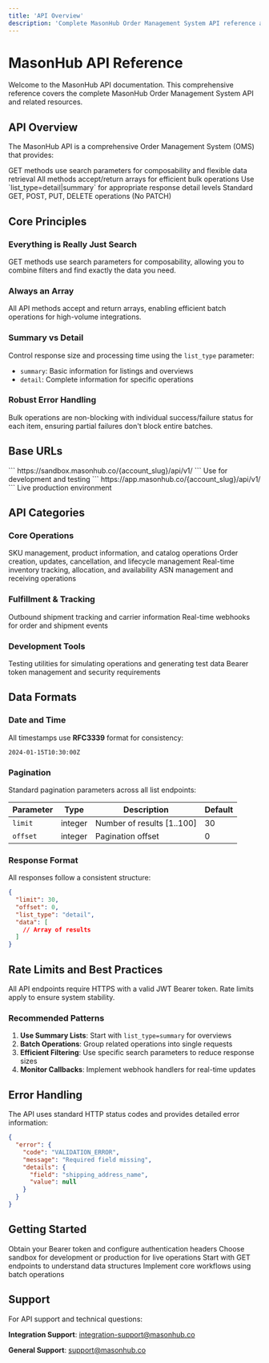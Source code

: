 ```yaml
---
title: 'API Overview'
description: 'Complete MasonHub Order Management System API reference and documentation'
---
```


# MasonHub API Reference

Welcome to the MasonHub API documentation. This comprehensive reference covers the complete MasonHub Order Management System API and related resources.

## API Overview

The MasonHub API is a comprehensive Order Management System (OMS) that provides:

<CardGroup cols={2}>
  <Card
    title="Search-First Design"
    icon="magnifying-glass"
  >
    GET methods use search parameters for composability and flexible data retrieval
  </Card>
  <Card
    title="Batch Operations"
    icon="layer-group"
  >
    All methods accept/return arrays for efficient bulk operations
  </Card>
  <Card
    title="Flexible Responses"
    icon="toggle-on"
  >
    Use `list_type=detail|summary` for appropriate response detail levels
  </Card>
  <Card
    title="RESTful Design"
    icon="code"
  >
    Standard GET, POST, PUT, DELETE operations (No PATCH)
  </Card>
</CardGroup>

## Core Principles

### Everything is Really Just Search
GET methods use search parameters for composability, allowing you to combine filters and find exactly the data you need.

### Always an Array
All API methods accept and return arrays, enabling efficient batch operations for high-volume integrations.

### Summary vs Detail
Control response size and processing time using the `list_type` parameter:
- `summary`: Basic information for listings and overviews
- `detail`: Complete information for specific operations

### Robust Error Handling
Bulk operations are non-blocking with individual success/failure status for each item, ensuring partial failures don't block entire batches.

## Base URLs

<Tabs>
  <Tab title="Sandbox">
    ```
    https://sandbox.masonhub.co/{account_slug}/api/v1/
    ```
    Use for development and testing
  </Tab>
  <Tab title="Production">
    ```
    https://app.masonhub.co/{account_slug}/api/v1/
    ```
    Live production environment
  </Tab>
</Tabs>

## API Categories

### Core Operations

<CardGroup cols={2}>
  <Card
    title="Catalog Management"
    icon="box"
    href="/api/catalog"
  >
    SKU management, product information, and catalog operations
  </Card>
  <Card
    title="Order Management"
    icon="shopping-cart"
    href="/api/orders"
  >
    Order creation, updates, cancellation, and lifecycle management
  </Card>
  <Card
    title="Inventory Management"
    icon="warehouse"
  >
    Real-time inventory tracking, allocation, and availability
  </Card>
  <Card
    title="Inbound Shipments"
    icon="truck"
    href="/api/inbound-shipments"
  >
    ASN management and receiving operations
  </Card>
</CardGroup>

### Fulfillment & Tracking

<CardGroup cols={2}>
  <Card
    title="Shipments"
    icon="shipping-fast"
    href="/api/shipments"
  >
    Outbound shipment tracking and carrier information
  </Card>
  <Card
    title="Callbacks & Events"
    icon="webhook"
    href="/api/callbacks"
  >
    Real-time webhooks for order and shipment events
  </Card>
</CardGroup>

### Development Tools

<CardGroup cols={2}>
  <Card
    title="Data Factory"
    icon="flask"
    href="/api/datafactory"
  >
    Testing utilities for simulating operations and generating test data
  </Card>
  <Card
    title="Authentication"
    icon="key"
    href="/api/authentication"
  >
    Bearer token management and security requirements
  </Card>
</CardGroup>

## Data Formats

### Date and Time
All timestamps use **RFC3339** format for consistency:
```
2024-01-15T10:30:00Z
```

### Pagination
Standard pagination parameters across all list endpoints:

| Parameter | Type | Description | Default |
|-----------|------|-------------|---------|
| `limit` | integer | Number of results [1..100] | 30 |
| `offset` | integer | Pagination offset | 0 |

### Response Format
All responses follow a consistent structure:

```json
{
  "limit": 30,
  "offset": 0,
  "list_type": "detail",
  "data": [
    // Array of results
  ]
}
```

## Rate Limits and Best Practices

<Note>
All API endpoints require HTTPS with a valid JWT Bearer token. Rate limits apply to ensure system stability.
</Note>

### Recommended Patterns

1. **Use Summary Lists**: Start with `list_type=summary` for overviews
2. **Batch Operations**: Group related operations into single requests
3. **Efficient Filtering**: Use specific search parameters to reduce response sizes
4. **Monitor Callbacks**: Implement webhook handlers for real-time updates

## Error Handling

The API uses standard HTTP status codes and provides detailed error information:

```json
{
  "error": {
    "code": "VALIDATION_ERROR",
    "message": "Required field missing",
    "details": {
      "field": "shipping_address_name",
      "value": null
    }
  }
}
```

## Getting Started

<Steps>
  <Step title="Authentication Setup">
    Obtain your Bearer token and configure authentication headers
  </Step>
  <Step title="Environment Selection">
    Choose sandbox for development or production for live operations
  </Step>
  <Step title="API Exploration">
    Start with GET endpoints to understand data structures
  </Step>
  <Step title="Integration Development">
    Implement core workflows using batch operations
  </Step>
</Steps>

## Support

For API support and technical questions:

**Integration Support**: [integration-support@masonhub.co](mailto:integration-support@masonhub.co)

**General Support**: [support@masonhub.co](mailto:support@masonhub.co)
